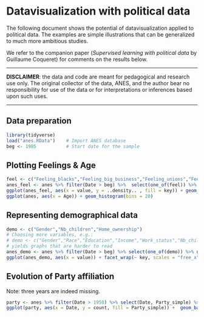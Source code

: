 # Datavisualization with political data


The following document shows the potential of datavisualization applied to political data. The examples are simple illustrations that can be generalized to much more ambitious studies.  

We refer to the companion paper (*Supervised learning with political data* by Guillaume Coqueret) for comments on the results below.  

****************  

**DISCLAIMER**: the data and code are meant for pedagogical and research use only. The original collector of the data, ANES, and the author bear no responsibility for use of the data or for interpretations or inferences based upon such uses.

****************



## Data preparation
```r
library(tidyverse)
load("anes.RData")    # Import ANES database
beg <- 1985           # Start date for the sample
```

## Plotting Feelings & Age
```r
feel <- c("Feeling_blacks","Feeling_big_business","Feeling_unions","Feeling_military","Feeling_congress")
anes_feel <- anes %>% filter(Date > beg) %>%  select(one_of(feel)) %>% gather()
ggplot(anes_feel, aes(x = value, y = ..density.. , fill = key)) + geom_histogram(bins = 10) + facet_grid(. ~ key)
ggplot(anes, aes(x = Age)) + geom_histogram(bins = 20)
```

## Representing demographical data
```r
demo <- c("Gender","Nb_children","Home_ownership")
# Choosing more variables, e.g.:
# demo <- c("Gender","Race","Education","Income","Work_status","Nb_children","Home_ownership","Marital_status")
# yields graphs that are harder to read
anes_demo <- anes %>% filter(Date > beg) %>% select(one_of(demo)) %>% gather()
ggplot(anes_demo, aes(x = value)) + facet_wrap(~ key, scales = "free_x", ncol = 1) + geom_histogram(stat = "count") 
```

## Evolution of Party affiliation
Note: three years are indeed missing.
```r
party <- anes %>% filter(Date > 1950) %>% select(Date, Party_simple) %>% group_by(Date, Party_simple) %>% summarise(count = n())
ggplot(party, aes(x = Date, y = count, fill = Party_simple)) +  geom_bar(stat="identity", position="fill")
```

